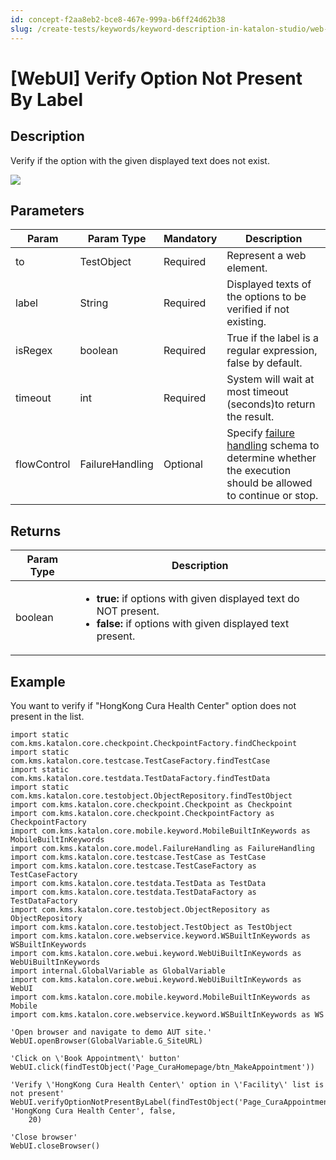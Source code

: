 ```yaml
---
id: concept-f2aa8eb2-bce8-467e-999a-b6ff24d62b38
slug: /create-tests/keywords/keyword-description-in-katalon-studio/web-ui-keywords/webui-verify-option-not-present-by-label
---
```


# \[WebUI\] Verify Option Not Present By Label

## Description

Verify if the option with the given displayed text does not exist.

<img src="https://github.com/katalon-studio/docs-images/raw/master/katalon-studio/docs/webui-verify-option-not-present-by-label/label.jpg" />

## Parameters

<table><tr><th>Param</th><th>Param Type</th><th>Mandatory</th><th>Description</th></tr><tbody><tr><td>to</td><td>TestObject</td><td>Required</td><td>Represent a web element.</td></tr><tr><td>label</td><td>String</td><td>Required</td><td>Displayed texts of the options to be verified if not existing.</td></tr><tr><td>isRegex</td><td>boolean</td><td>Required</td><td>True if the label is a regular expression, false by default.</td></tr><tr><td>timeout</td><td>int</td><td>Required</td><td>System will wait at most timeout (seconds)to return the result.</td></tr><tr><td>flowControl</td><td>FailureHandling</td><td>Optional</td><td>Specify <a href="/maintain/configure-failure-handling-settings-in-katalon-studio" >failure handling</a> schema to determine whether the execution should be allowed to continue or stop.</td></tr></tbody></table>

## Returns

<table><tr><th>Param Type</th><th>Description</th></tr><tbody><tr><td>boolean</td><td><ul><li><strong>true:</strong> if options with given displayed text do NOT present.</li><li><strong>false:</strong> if options with given displayed text present.</li></ul></td></tr></tbody></table>

## Example

You want to verify if "HongKong Cura Health Center" option does not present in the list.

```
import static com.kms.katalon.core.checkpoint.CheckpointFactory.findCheckpoint
import static com.kms.katalon.core.testcase.TestCaseFactory.findTestCase
import static com.kms.katalon.core.testdata.TestDataFactory.findTestData
import static com.kms.katalon.core.testobject.ObjectRepository.findTestObject
import com.kms.katalon.core.checkpoint.Checkpoint as Checkpoint
import com.kms.katalon.core.checkpoint.CheckpointFactory as CheckpointFactory
import com.kms.katalon.core.mobile.keyword.MobileBuiltInKeywords as MobileBuiltInKeywords
import com.kms.katalon.core.model.FailureHandling as FailureHandling
import com.kms.katalon.core.testcase.TestCase as TestCase
import com.kms.katalon.core.testcase.TestCaseFactory as TestCaseFactory
import com.kms.katalon.core.testdata.TestData as TestData
import com.kms.katalon.core.testdata.TestDataFactory as TestDataFactory
import com.kms.katalon.core.testobject.ObjectRepository as ObjectRepository
import com.kms.katalon.core.testobject.TestObject as TestObject
import com.kms.katalon.core.webservice.keyword.WSBuiltInKeywords as WSBuiltInKeywords
import com.kms.katalon.core.webui.keyword.WebUiBuiltInKeywords as WebUiBuiltInKeywords
import internal.GlobalVariable as GlobalVariable
import com.kms.katalon.core.webui.keyword.WebUiBuiltInKeywords as WebUI
import com.kms.katalon.core.mobile.keyword.MobileBuiltInKeywords as Mobile
import com.kms.katalon.core.webservice.keyword.WSBuiltInKeywords as WS

'Open browser and navigate to demo AUT site.'
WebUI.openBrowser(GlobalVariable.G_SiteURL)

'Click on \'Book Appointment\' button'
WebUI.click(findTestObject('Page_CuraHomepage/btn_MakeAppointment'))

'Verify \'HongKong Cura Health Center\' option in \'Facility\' list is not present'
WebUI.verifyOptionNotPresentByLabel(findTestObject('Page_CuraAppointment/lst_Facility'), 'HongKong Cura Health Center', false, 
    20)

'Close browser'
WebUI.closeBrowser()

```